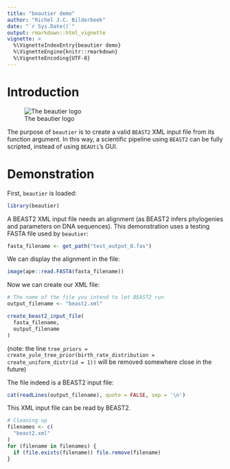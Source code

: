 ```yaml
---
title: "beautier demo"
author: "Richel J.C. Bilderbeek"
date: "`r Sys.Date()`"
output: rmarkdown::html_vignette
vignette: >
  %\VignetteIndexEntry{beautier demo}
  %\VignetteEngine{knitr::rmarkdown}
  %\VignetteEncoding{UTF-8}
---
```


# Introduction

![The beautier logo](beautier_logo.png)

The purpose of `beautier` is to create a valid `BEAST2` XML input file
from its function argument. In this way, a scientific pipeline using 
`BEAST2` can be fully scripted, instead of using `BEAUti`'s GUI.

# Demonstration

First, `beautier` is loaded:

```r
library(beautier)
```

A BEAST2 XML input file needs an alignment (as BEAST2 infers
phylogenies and parameters on DNA sequences). This demonstration uses
a testing FASTA file used by `beautier`:

```r
fasta_filename <- get_path("test_output_0.fas")
```

We can display the alignment in the file:


```r
image(ape::read.FASTA(fasta_filename))
```

Now we can create our XML file:

```r
# The name of the file you intend to let BEAST2 run
output_filename <- "beast2.xml"

create_beast2_input_file(
  fasta_filename,
  output_filename
)
```

(note: the line `tree_priors = create_yule_tree_prior(birth_rate_distribution = create_uniform_distr(id = 1))` will be removed somewhere close in the future)

The file indeed is a BEAST2 input file:

```r
cat(readLines(output_filename), quote = FALSE, sep = '\n')
```

This XML input file can be read by BEAST2.

```r
# Cleaning up
filenames <- c(
  "beast2.xml"
)
for (filename in filenames) {
  if (file.exists(filename)) file.remove(filename)
}
```
